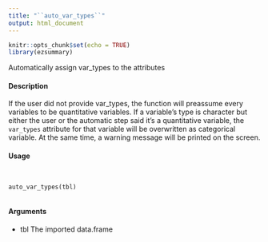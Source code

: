 ```yaml
---
title: "``auto_var_types``"
output: html_document
---
```


```r
knitr::opts_chunk$set(echo = TRUE)
library(ezsummary)
```

Automatically assign var_types to the attributes

#### Description 

If the user did not provide var_types, the function will preassume every variables to be quantitative variables. If a variable's type is character but either the user or the automatic step said it's a quantitative variable, the ``var_types`` attribute for that variable will be overwritten as categorical variable. At the same time, a warning message will be printed on the screen.

#### Usage 
<pre><code>

auto_var_types(tbl)

</code></pre>
#### Arguments
* tbl The imported data.frame

